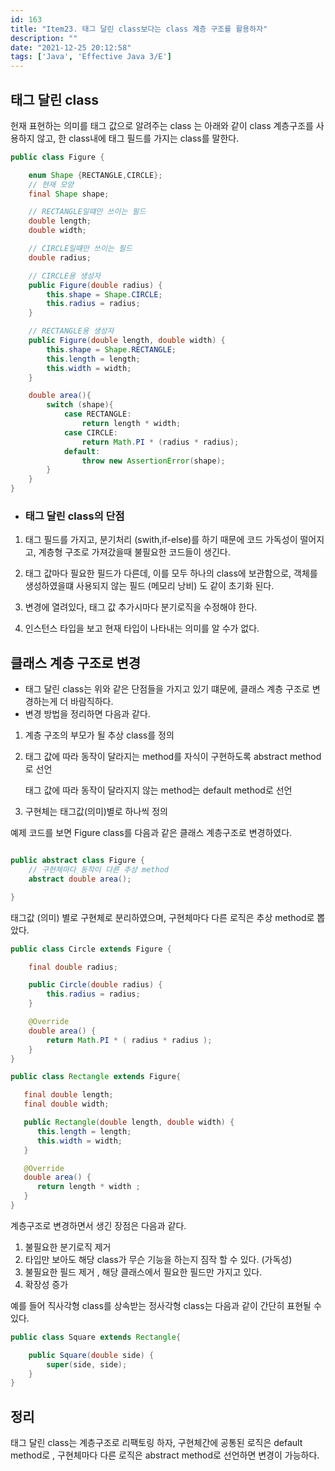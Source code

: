 ```yaml
---
id: 163
title: "Item23. 태그 달린 class보다는 class 계층 구조를 활용하자"
description: ""
date: "2021-12-25 20:12:58"
tags: ['Java', 'Effective Java 3/E']
---
```

## 태그 달린 class 

헌재 표현하는 의미를 태그 값으로 알려주는 class 는 아래와 같이 class 계층구조를 사용하지 않고, 한 class내에 태그 필드를 가지는 class를 말한다. 

```java
public class Figure {

    enum Shape {RECTANGLE,CIRCLE};
    // 현재 모양
    final Shape shape;

    // RECTANGLE일떄만 쓰이는 필드
    double length;
    double width;

    // CIRCLE일떄만 쓰이는 필드
    double radius;

    // CIRCLE용 생성자
    public Figure(double radius) {
        this.shape = Shape.CIRCLE;
        this.radius = radius;
    }

    // RECTANGLE용 생성자
    public Figure(double length, double width) {
        this.shape = Shape.RECTANGLE;
        this.length = length;
        this.width = width;
    }

    double area(){
        switch (shape){
            case RECTANGLE:
                return length * width;
            case CIRCLE:
                return Math.PI * (radius * radius);
            default:
                throw new AssertionError(shape);
        }
    }
}
```

- ### 태그 달린 class의 단점 

1. 태그 필드를 가지고, 분기처리 (swith,if-else)를 하기 때문에 코드 가독성이 떨어지고, 계층형 구조로 가져갔을때 불필요한 코드들이 생긴다. 

2. 태그 값마다 필요한 필드가 다른데, 이를 모두 하나의 class에 보관함으로, 객체를 생성하였을떄 사용되지 않는 필드 (메모리 낭비) 도 같이 초기화 된다.

3. 변경에 열려있다, 태그 값 추가시마다 분기로직을 수정해야 한다. 

4. 인스턴스 타입을 보고 현재 타입이 나타내는 의미를 알 수가 없다.



## 클래스 계층 구조로 변경 

- 태그 달린 class는 위와 같은 단점들을 가지고 있기 떄문에, 클래스 계층 구조로 변경하는게 더 바람직하다. 
- 변경 방법을 정리하면 다음과 같다.

1. 계층 구조의 부모가 될 추상 class를 정의

2. 태그 값에 따라 동작이 달라지는 method를 자식이 구현하도록 abstract method로 선언

   태그 값에 따라 동작이 달라지지 않는 method는 default method로 선언 

3. 구현체는 태그값(의미)별로 하나씩 정의

예제 코드를 보면 Figure class를 다음과 같은 클래스 계층구조로 변경하였다. 

```java

public abstract class Figure {
    // 구현체마다 동작이 다른 추상 method
    abstract double area();

}
```
태그값 (의미) 별로 구현체로 분리하였으며, 구현체마다 다른 로직은 추상 method로 뽑았다. 
```java
public class Circle extends Figure {

    final double radius;

    public Circle(double radius) {
        this.radius = radius;
    }

    @Override
    double area() {
        return Math.PI * ( radius * radius );
    }
}

public class Rectangle extends Figure{

   final double length;
   final double width;

   public Rectangle(double length, double width) {
      this.length = length;
      this.width = width;
   }

   @Override
   double area() {
      return length * width ;
   }
}
```

계층구조로 변경하면서 생긴 장점은 다음과 같다.

1. 불필요한 분기로직 제거 
2. 타입만 보아도 해당 class가 무슨 기능을 하는지 짐작 할 수 있다. (가독성)
3. 불필요한 필드 제거 , 해당 클래스에서 필요한 필드만 가지고 있다. 
4. 확장성 증가 

예를 들어 직사각형 class를 상속받는 정사각형 class는 다음과 같이 간단히 표현될 수 있다. 

```java
public class Square extends Rectangle{

    public Square(double side) {
        super(side, side);
    }
}
```

## 정리 

태그 달린 class는 계층구조로 리팩토링 하자, 구현체간에 공통된 로직은 default method로 , 구현체마다 다른 로직은 abstract method로 선언하면 변경이 가능하다.